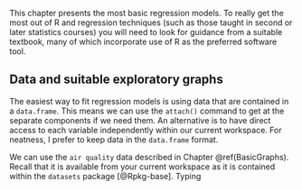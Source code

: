 ﻿This chapter presents the most basic regression models. To really get
the most out of R and regression techniques (such as those taught in
second or later statistics courses) you will need to look for guidance
from a suitable textbook, many of which incorporate use of R as the
preferred software tool.

## Data and suitable exploratory graphs

The easiest way to fit regression models is using data that are
contained in a `data.frame`. This means we can use the
`attach()` command to get at the separate components if we need
them. An alternative is to have direct access to each variable
independently within our current workspace. For neatness, I prefer to
keep data in the `data.frame` format.

We can use the `air quality` data described in
Chapter \@ref(BasicGraphs). Recall that it is available from your
current workspace as it is contained within the `datasets` package [@Rpkg-base]. Typing 

